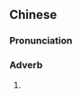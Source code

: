 {{also|这边儿}}
==Chinese==
{{zh-forms|s=这边儿}}

===Pronunciation===
{{zh-pron
|m=zhèbiānr
|cat=adv
}}

===Adverb===
{{zh-adv}}

# {{zh-erhua form of}}